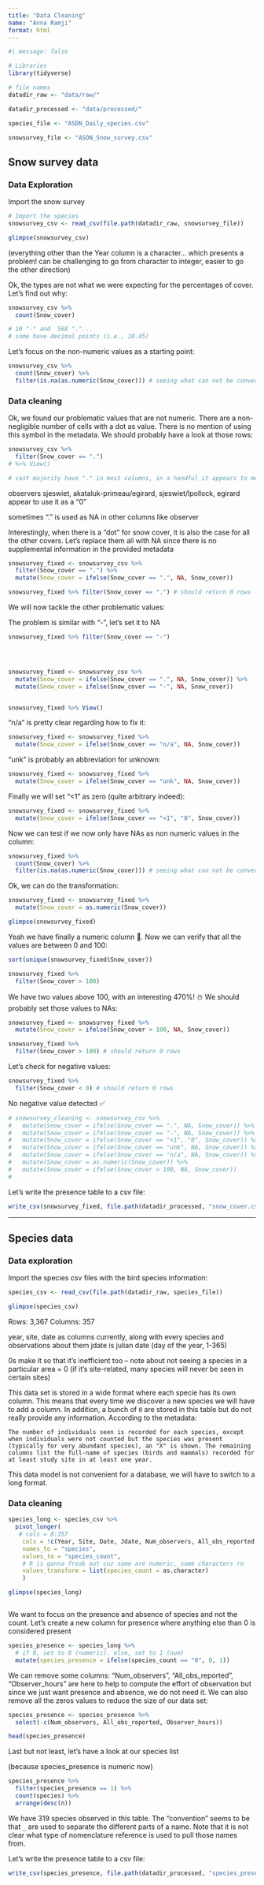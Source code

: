 ```yaml
---
title: "Data Cleaning"
name: "Anna Ramji"
format: html
---
```


```r
#| message: false  

# Libraries
library(tidyverse)

# file names
datadir_raw <- "data/raw/"

datadir_processed <- "data/processed/"

species_file <- "ASDN_Daily_species.csv"

snowsurvey_file <- "ASDN_Snow_survey.csv"
```


## Snow survey data

### Data Exploration

Import the snow survey

```r
# Import the species
snowsurvey_csv <- read_csv(file.path(datadir_raw, snowsurvey_file))

glimpse(snowsurvey_csv)

```
(everything other than the Year column is a character... which presents a problem! can be challenging to go from character to integer, easier to go the other direction)

Ok, the types are not what we were expecting for the percentages of cover. Let's find out why:

```r

snowsurvey_csv %>% 
  count(Snow_cover)

# 10 "-" and  568 "."...
# some have decimal points (i.e., 10.45)
```

Let's focus on the non-numeric values as a starting point:

```r
snowsurvey_csv %>% 
  count(Snow_cover) %>% 
  filter(is.na(as.numeric(Snow_cover))) # seeing what can not be converted to numeric
```

### Data cleaning

Ok, we found our problematic values that are not numeric. There are a non-negligible number of cells with a dot as value. There is no mention of using this symbol in the metadata. We should probably have a look at those rows:

```r
snowsurvey_csv %>% 
  filter(Snow_cover == ".")
# %>% View()

# vast majority have "." in most columns, in a handful it appears to mean "0"
```

observers sjeswiet, akataluk-primeau/egirard, sjeswiet/lpollock, egirard appear to use it as a "0"

sometimes "." is used as NA in other columns like observer


Interestingly, when there is a "dot" for snow cover, it is also the case for all the other covers. Let's replace them all with NA since there is no supplemental information in the provided metadata

```r
snowsurvey_fixed <- snowsurvey_csv %>% 
  filter(Snow_cover == ".") %>% 
  mutate(Snow_cover = ifelse(Snow_cover == ".", NA, Snow_cover))

snowsurvey_fixed %>% filter(Snow_cover == ".") # should return 0 rows
```

We will now tackle the other problematic values:

The problem is similar with "-", let's set it to NA

```r
snowsurvey_fixed %>% filter(Snow_cover == "-")




snowsurvey_fixed <- snowsurvey_csv %>% 
  mutate(Snow_cover = ifelse(Snow_cover == ".", NA, Snow_cover)) %>% 
  mutate(Snow_cover = ifelse(Snow_cover == "-", NA, Snow_cover))


snowsurvey_fixed %>% View()
```

"n/a" is pretty clear regarding how to fix it:

```r
snowsurvey_fixed <- snowsurvey_fixed %>% 
  mutate(Snow_cover = ifelse(Snow_cover == "n/a", NA, Snow_cover))


```

"unk" is probably an abbreviation for unknown:

```r
snowsurvey_fixed <- snowsurvey_fixed %>% 
  mutate(Snow_cover = ifelse(Snow_cover == "unk", NA, Snow_cover))

```

Finally we will set "<1" as zero (quite arbitrary indeed):

```r
snowsurvey_fixed <- snowsurvey_fixed %>% 
  mutate(Snow_cover = ifelse(Snow_cover == "<1", "0", Snow_cover))
```

Now we can test if we now only have NAs as non numeric values in the column:

```r

snowsurvey_fixed %>% 
  count(Snow_cover) %>% 
  filter(is.na(as.numeric(Snow_cover))) # seeing what can not be converted to numeric
```

Ok, we can do the transformation:

```r
snowsurvey_fixed <- snowsurvey_fixed %>% 
  mutate(Snow_cover = as.numeric(Snow_cover))

glimpse(snowsurvey_fixed)
```

Yeah we have finally a numeric column 🎉. Now we can verify that all the values are between 0 and 100:

```r
sort(unique(snowsurvey_fixed$Snow_cover))

snowsurvey_fixed %>% 
  filter(Snow_cover > 100)

```

We have two values above 100, with an interesting 470%! ☃️ We should probably set those values to NAs:

```r

snowsurvey_fixed <- snowsurvey_fixed %>% 
  mutate(Snow_cover = ifelse(Snow_cover > 100, NA, Snow_cover))

snowsurvey_fixed %>% 
  filter(Snow_cover > 100) # should return 0 rows
```

Let's check for negative values:

```r
snowsurvey_fixed %>% 
  filter(Snow_cover < 0) # should return 0 rows
```

No negative value detected ✅

```r
# snowsurvey_cleaning <- snowsurvey_csv %>% 
#   mutate(Snow_cover = ifelse(Snow_cover == ".", NA, Snow_cover)) %>% 
#   mutate(Snow_cover = ifelse(Snow_cover == "-", NA, Snow_cover)) %>% 
#   mutate(Snow_cover = ifelse(Snow_cover == "<1", "0", Snow_cover)) %>% 
#   mutate(Snow_cover = ifelse(Snow_cover == "unk", NA, Snow_cover)) %>% 
#   mutate(Snow_cover = ifelse(Snow_cover == "n/a", NA, Snow_cover)) %>% 
#   mutate(Snow_cover = as.numeric(Snow_cover)) %>% 
#   mutate(Snow_cover = ifelse(Snow_cover > 100, NA, Snow_cover))
#   

```


Let's write the presence table to a csv file:

```r
write_csv(snowsurvey_fixed, file.path(datadir_processed, "snow_cover.csv"))
```

<hr> 


## Species data

### Data exploration

Import the species csv files with the bird species information:

```r
species_csv <- read_csv(file.path(datadir_raw, species_file))

glimpse(species_csv)
```

Rows: 3,367
Columns: 357

year, site, date as columns currently, along with every species and observations about them
jdate is julian date (day of the year, 1-365)

0s make it so that it's inefficient too  -- note about not seeing a species in a particular area = 0 (if it's site-related, many species will never be seen in certain sites)

This data set is stored in a wide format where each specie has its own column. This means that every time we discover a new species we will have to add a column. In addition, a bunch of `0` are stored in this table but do not really provide any information. According to the metadata:


```
The number of individuals seen is recorded for each species, except when individuals were not counted but the species was present (typically for very abundant species), an "X" is shown. The remaining columns list the full-name of species (birds and mammals) recorded for at least study site in at least one year.
```

This data model is not convenient for a database, we will have to switch to a long format.


### Data cleaning

```r
species_long <- species_csv %>% 
  pivot_longer(
   # cols = 8:357
    cols = !c(Year, Site, Date, Jdate, Num_observers, All_obs_reported, Observer_hours),
    names_to = "species",
    values_to = "species_count",
    # R is gonna freak out cuz some are numeric, some characters rn
    values_transform = list(species_count = as.character)
    )

glimpse(species_long)
```


```r

```

We want to focus on the presence and absence of species and not the count. Let's create a new column for presence where anything else than 0 is considered present

```r

species_presence <- species_long %>% 
  # if 0, set to 0 (numeric). else, set to 1 (num)
  mutate(species_presence = ifelse(species_count == "0", 0, 1)) 

```

We can remove some columns: "Num_observers", "All_obs_reported", "Observer_hours" are here to help to compute the effort of observation but since we just want presence and absence, we do not need it. We can also remove all the zeros values to reduce the size of our data set:

```r
species_presence <- species_presence %>% 
  select(-c(Num_observers, All_obs_reported, Observer_hours))

head(species_presence)

```

Last but not least, let's have a look at our species list

(because species_presence is numeric now)
```r
species_presence %>% 
  filter(species_presence == 1) %>% 
  count(species) %>% 
  arrange(desc(n)) 

```

We have 319 species observed in this table. The "convention" seems to be that `_` are used to separate the different parts of a name. Note that it is not clear what type of nomenclature reference is used to pull those names from.

Let's write the presence table to a csv file:

```r
write_csv(species_presence, file.path(datadir_processed, "species_presence.csv"))
```



